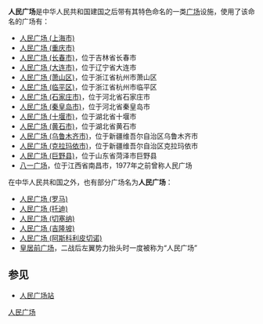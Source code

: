 '''人民广场'''是中华人民共和国建国之后带有其特色命名的一类[[广场|广场]]设施，使用了该命名的广场有：
* [[人民广场_(上海市)|人民广场 (上海市)]]
* [[人民广场_(重庆市)|人民广场 (重庆市)]]
* [[人民广场_(长春市)|人民广场 (长春市)]]，位于吉林省长春市
* [[人民广场_(大连市)|人民广场 (大连市)]]，位于辽宁省大连市
* [[人民广场_(萧山区)|人民广场 (萧山区)]]，位于浙江省杭州市萧山区
* [[人民广场_(临平区)|人民广场 (临平区)]]，位于浙江省杭州市临平区
* [[人民广场_(石家庄市)|人民广场 (石家庄市)]]，位于河北省石家庄市
* [[人民广场_(秦皇岛市)|人民广场 (秦皇岛市)]]，位于河北省秦皇岛市
* [[人民广场_(十堰市)|人民广场 (十堰市)]]，位于湖北省十堰市
* [[人民广场_(黄石市)|人民广场 (黄石市)]]，位于湖北省黄石市
* [[人民广场_(乌鲁木齐市)|人民广场 (乌鲁木齐市)]]，位于新疆维吾尔自治区乌鲁木齐市
* [[人民广场_(克拉玛依市)|人民广场 (克拉玛依市)]]，位于新疆维吾尔自治区克拉玛依市
* [[人民广场_(巨野县)|人民广场 (巨野县)]]，位于山东省菏泽市巨野县
* [[八一广场|八一广场]]，位于江西省南昌市，1977年之前曾称人民广场

在中华人民共和国之外，也有部分广场名为'''人民广场'''：
* [[人民广场_(罗马)|人民广场 (罗马)]]
* [[人民广场_(托迪)|人民广场 (托迪)]]
* [[人民广场_(切塞纳)|人民广场 (切塞纳)]]
* [[人民广场_(吉隆坡)|人民广场 (吉隆坡)]]
* [[人民广场_(阿斯科利皮切诺)|人民广场 (阿斯科利皮切诺)]]
* [[皇居外苑#地域|皇居前广场]]，二战后左翼势力抬头时一度被称为“人民广场”

== 参见 ==
* [[人民广场站|人民广场站]]
{{Disambig|Cat=四字地名消歧义}}
[[Category:人民广场|]]